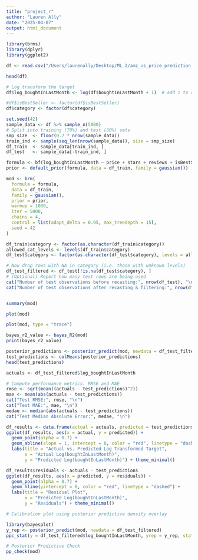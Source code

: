 ```yaml
---
title: "project_r"
author: "Lauren Ally"
date: "2025-04-07"
output: html_document
---
```

```r
library(brms)
library(dplyr)
library(ggplot2)

```


```r
df <- read.csv("/Users/laurenally/Desktop/ML 2/amz_us_price_prediction_dataset.csv")
```

```r
head(df)
```

```r
# Log transform the target
df$log_boughtInLastMonth <- log(df$boughtInLastMonth + 1)  # add 1 to avoid log(0)

#df$isBestSeller <- factor(df$isBestSeller)
df$category <- factor(df$category)

```

```r
set.seed(42)
sample_data <- df %>% sample_n(5000)
# Split into training (70%) and test (30%) sets
smp_size  <- floor(0.7 * nrow(sample_data))
train_ind <- sample(seq_len(nrow(sample_data)), size = smp_size)
df_train  <- sample_data[train_ind, ]
df_test   <- sample_data[-train_ind, ]
```


```r
formula <- bf(log_boughtInLastMonth ~ price + stars + reviews + isBestSeller + category)
prior <- default_prior(formula, data = df_train, family = gaussian())

mod <- brm(
  formula = formula,
  data = df_train,
  family = gaussian(),
  prior = prior,
  warmup = 1000,
  iter = 5000,
  chains = 4,
  control = list(adapt_delta = 0.95, max_treedepth = 15),
  seed = 42
)
```

```r
df_train$category <- factor(as.character(df_train$category))
allowed_cat_levels <- levels(df_train$category)
df_test$category <- factor(as.character(df_test$category), levels = allowed_cat_levels)

# Now drop rows with NA in category (i.e. those with unknown levels)
df_test_filtered <- df_test[!is.na(df_test$category), ]
# (Optional) Report how many test rows are being used
cat("Number of test observations before recasting:", nrow(df_test), "\n")
cat("Number of test observations after recasting & filtering:", nrow(df_test_filtered), "\n")

```

```r

```


```r
summary(mod)
```

```r
plot(mod)
```


```r
plot(mod, type = "trace")
```

```r
bayes_r2_value <- bayes_R2(mod)
print(bayes_r2_value)
```

```r
posterior_predictions <- posterior_predict(mod, newdata = df_test_filtered)
test_predictions <- colMeans(posterior_predictions)
head(test_predictions)
```

```r
actuals <- df_test_filtered$log_boughtInLastMonth

# Compute performance metrics: RMSE and MAE
rmse <- sqrt(mean((actuals - test_predictions)^2))
mae <- mean(abs(actuals - test_predictions))
cat("Test RMSE:", rmse, "\n")
cat("Test MAE:", mae, "\n")
medae <- median(abs(actuals - test_predictions))
cat("Test Median Absolute Error:", medae, "\n")
```

```r
df_results <- data.frame(actual = actuals, predicted = test_predictions)
ggplot(df_results, aes(x = actual, y = predicted)) +
  geom_point(alpha = 0.7) +
  geom_abline(slope = 1, intercept = 0, color = "red", linetype = "dashed") +
  labs(title = "Actual vs. Predicted Log Transformed Target",
       x = "Actual Log(boughtInLastMonth)",
       y = "Predicted Log(boughtInLastMonth)") + theme_minimal()
```

```r
df_results$residuals <- actuals - test_predictions
ggplot(df_results, aes(x = predicted, y = residuals)) +
  geom_point(alpha = 0.7) +
  geom_hline(yintercept = 0, color = "red", linetype = "dashed") +
  labs(title = "Residual Plot",
       x = "Predicted Log(boughtInLastMonth)",
       y = "Residuals") + theme_minimal()
```
```r
# Calibration plot using posterior predictive density overlay

library(bayesplot)
y_rep <- posterior_predict(mod, newdata = df_test_filtered)
ppc_stat(y = df_test_filtered$log_boughtInLastMonth, yrep = y_rep, stat = "mean")
```

```r
# Posterior Predictive Check
pp_check(mod)
```










